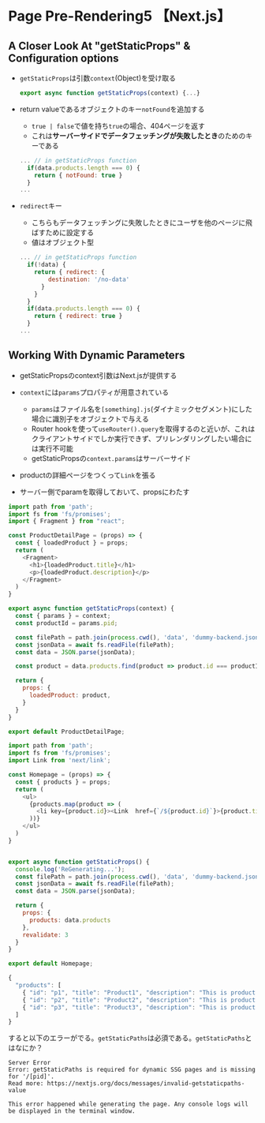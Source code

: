 # Page Pre-Rendering5 【Next.js】


## A Closer Look At "getStaticProps" & Configuration options
- `getStaticProps`は引数`context`(Object)を受け取る
  ```js
  export async function getStaticProps(context) {...}
  ```

- return valueであるオブジェクトのキー`notFound`を追加する
  - `true | false`で値を持ち`true`の場合、404ページを返す
  - これは**サーバーサイドでデータフェッチングが失敗したとき**のためのキーである

  ```js
  ... // in getStaticProps function
    if(data.products.length === 0) {
      return { notFound: true }
    }
  ...
  ```

- `redirect`キー
  - こちらもデータフェッチングに失敗したときにユーザを他のページに飛ばすために設定する
  - 値はオブジェクト型
  ```js
  ... // in getStaticProps function
    if(!data) {
      return { redirect: { 
          destination: '/no-data'
        }  
      }
    }
    if(data.products.length === 0) {
      return { redirect: true }
    }
  ...
  ```


## Working With Dynamic Parameters
- getStaticPropsのcontext引数はNext.jsが提供する
- `context`には`params`プロパティが用意されている
  - `params`はファイル名を`[something].js`(ダイナミックセグメント)にした場合に識別子をオブジェクトで与える
  - Router hookを使って`useRouter().query`を取得するのと近いが、これはクライアントサイドでしか実行できず、プリレンダリングしたい場合には実行不可能
  - getStaticPropsの`context.params`はサーバーサイド

- productの詳細ページをつくって`Link`を張る
- サーバー側でparamを取得しておいて、propsにわたす

```js filename="pages/[pid].js"
import path from 'path';
import fs from 'fs/promises';
import { Fragment } from "react";

const ProductDetailPage = (props) => {
  const { loadedProduct } = props;
  return (
    <Fragment>
      <h1>{loadedProduct.title}</h1>
      <p>{loadedProduct.description}</p>
    </Fragment>
  )
}

export async function getStaticProps(context) {
  const { params } = context;
  const productId = params.pid;

  const filePath = path.join(process.cwd(), 'data', 'dummy-backend.json');
  const jsonData = await fs.readFile(filePath);
  const data = JSON.parse(jsonData);

  const product = data.products.find(product => product.id === productId);

  return {
    props: {
      loadedProduct: product,
    }
  }
}

export default ProductDetailPage;
```


```js filename="pages/index.js"
import path from 'path';
import fs from 'fs/promises';
import Link from 'next/link';

const Homepage = (props) => {
  const { products } = props;
  return (
    <ul>
      {products.map(product => (
        <li key={product.id}><Link  href={`/${product.id}`}>{product.title}</Link></li>
      ))}
    </ul>
  )
}


export async function getStaticProps() {
  console.log('ReGenerating...');
  const filePath = path.join(process.cwd(), 'data', 'dummy-backend.json');
  const jsonData = await fs.readFile(filePath);
  const data = JSON.parse(jsonData);

  return {
    props: {
      products: data.products
    },
    revalidate: 3
  }
}

export default Homepage;
```

```js filename="data/dummy-backend.js"
{
  "products": [
    { "id": "p1", "title": "Product1", "description": "This is product 1"},
    { "id": "p2", "title": "Product2", "description": "This is product 2"},
    { "id": "p3", "title": "Product3", "description": "This is product 3"}
  ]
}
```

すると以下のエラーがでる。`getStaticPaths`は必須である。`getStaticPaths`とはなにか？
```
Server Error
Error: getStaticPaths is required for dynamic SSG pages and is missing for '/[pid]'.
Read more: https://nextjs.org/docs/messages/invalid-getstaticpaths-value

This error happened while generating the page. Any console logs will be displayed in the terminal window.
```